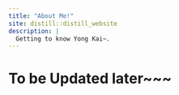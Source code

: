 ```yaml
---
title: "About Me!"
site: distill::distill_website
description: |
  Getting to know Yong Kai~. 
---
```

# To be Updated later~~~

